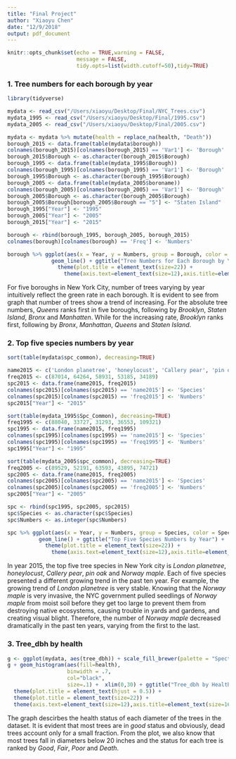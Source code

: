 ```yaml
---
title: "Final Project"
author: "Xiaoyu Chen"
date: "12/9/2018"
output: pdf_document
---
```


```r
knitr::opts_chunk$set(echo = TRUE,warning = FALSE,
                      message = FALSE,
                      tidy.opts=list(width.cutoff=50),tidy=TRUE)
```

### 1. Tree numbers for each borough by year

```r
library(tidyverse)

mydata <- read_csv("/Users/xiaoyu/Desktop/Final/NYC_Trees.csv")
mydata_1995 <- read_csv("/Users/xiaoyu/Desktop/Final/1995.csv")
mydata_2005 <- read_csv("/Users/xiaoyu/Desktop/Final/2005.csv")

mydata <- mydata %>% mutate(health = replace_na(health, "Death"))
borough_2015 <- data.frame(table(mydata$borough))
colnames(borough_2015)[colnames(borough_2015) == 'Var1'] <- 'Borough'
borough_2015$Borough <- as.character(borough_2015$Borough)
borough_1995 <- data.frame(table(mydata_1995$Borough))
colnames(borough_1995)[colnames(borough_1995) == 'Var1'] <- 'Borough'
borough_1995$Borough <- as.character(borough_1995$Borough)
borough_2005 <- data.frame(table(mydata_2005$boroname))
colnames(borough_2005)[colnames(borough_2005) == 'Var1'] <- 'Borough'
borough_2005$Borough <- as.character(borough_2005$Borough)
borough_2005$Borough[borough_2005$Borough == "5"] <- "Staten Island"
borough_1995["Year"] <- "1995"
borough_2005["Year"] <- "2005"
borough_2015["Year"] <- "2015"

borough <- rbind(borough_1995, borough_2005, borough_2015)
colnames(borough)[colnames(borough) == 'Freq'] <- 'Numbers'
```

```r
borough %>% ggplot(aes(x = Year, y = Numbers, group = Borough, color = Borough)) + 
              geom_line() + ggtitle("Tree Numbers for Each Borough by Year") + 
                theme(plot.title = element_text(size=22)) + 
                  theme(axis.text=element_text(size=12),axis.title=element_text(size=16))
```

For five boroughs in New York City, number of trees varying by year intuitively reflect the green rate in each borough. It is evident to see from graph that number of trees show a trend of increasing. For the absolute tree numbers, *Queens* ranks first in five boroughs, following by *Brooklyn*, *Staten Island*, *Bronx* and *Manhatten*. While for the increasing rate, *Brooklyn* ranks first, following by *Bronx*, *Manhattan*, *Queens* and *Staten Island*.

### 2. Top five species numbers by year

```r
sort(table(mydata$spc_common), decreasing=TRUE)

name2015 <- c('London planetree', 'honeylocust', 'Callery pear', 'pin oak', 'Norway maple')
freq2015 <- c(87014, 64264, 58931, 53185, 34189)
spc2015 <- data.frame(name2015, freq2015)
colnames(spc2015)[colnames(spc2015) == 'name2015'] <- 'Species'
colnames(spc2015)[colnames(spc2015) == 'freq2015'] <- 'Numbers'
spc2015["Year"] <- "2015"

sort(table(mydata_1995$Spc_Common), decreasing=TRUE)
freq1995 <- c(88040, 33727, 31293, 36553, 109321)
spc1995 <- data.frame(name2015, freq1995)
colnames(spc1995)[colnames(spc1995) == 'name2015'] <- 'Species'
colnames(spc1995)[colnames(spc1995) == 'freq1995'] <- 'Numbers'
spc1995["Year"] <- "1995"

sort(table(mydata_2005$spc_common), decreasing=TRUE)
freq2005 <- c(89529, 52191, 63593, 43895, 74721)
spc2005 <- data.frame(name2015, freq2005)
colnames(spc2005)[colnames(spc2005) == 'name2015'] <- 'Species'
colnames(spc2005)[colnames(spc2005) == 'freq2005'] <- 'Numbers'
spc2005["Year"] <- "2005"

spc <- rbind(spc1995, spc2005, spc2015)
spc$Species <- as.character(spc$Species)
spc$Numbers <- as.integer(spc$Numbers)
```

```r
spc %>% ggplot(aes(x = Year, y = Numbers, group = Species, color = Species)) + 
          geom_line() + ggtitle("Top Five Species Numbers by Year") + 
            theme(plot.title = element_text(size=22)) + 
              theme(axis.text=element_text(size=12),axis.title=element_text(size=16))
```

In year 2015, the top five tree species in New York city is *London planetree*, *honeylocust*, *Callery pear*, *pin oak* and *Norway maple*. Each of five species presented a different growing trend in the past ten year. For example, the growing trend of *London planetree* is very stable. Knowing that the *Norway maple* is very invasive, the NYC government pulled seedlings of *Norway maple* from moist soil before they get too large to prevent them from destroying native ecosystems, causing trouble in yards and gardens, and creating visual blight. Therefore, the number of *Norway maple* decreased dramatically in the past ten years, varying from the first to the last.

### 3. Tree_dbh by health
```r
g <- ggplot(mydata, aes(tree_dbh)) + scale_fill_brewer(palette = "Spectral")
g + geom_histogram(aes(fill=health), 
                   binwidth = .7, 
                   col="black", 
                   size=.1) +  xlim(0,30) + ggtitle("Tree_dbh by Health") +
  theme(plot.title = element_text(hjust = 0.5)) + 
  theme(plot.title = element_text(size=22)) +
  theme(axis.text=element_text(size=12),axis.title=element_text(size=16))
```

The graph descirbes the health status of each diameter of the trees in the dataset. It is evident that most trees are in *good* status and obviously, dead trees account only for a small fraction. From the plot, we also know that most trees fall in diameters below 20 inches and the status for each tree is ranked by *Good*, *Fair*, *Poor* and *Death*.